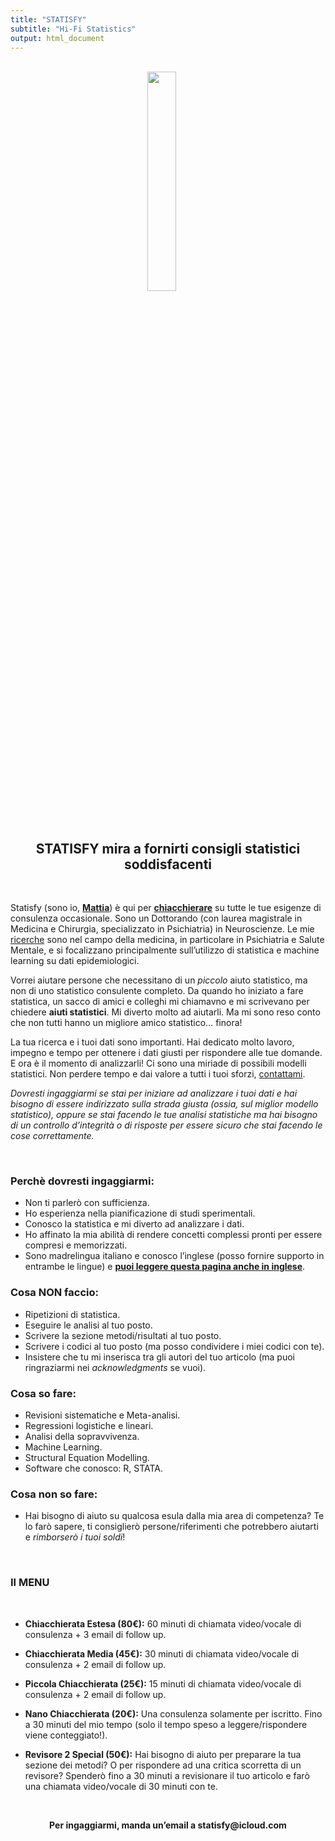```yaml
---
title: "STATISFY"
subtitle: "Hi-Fi Statistics"
output: html_document
---
```

</br>
<center>
<img src="images/LOGO STATISFY-1 copia.jpg" style="width:30%;margin-right: 20px" align="center">
</center>
</br>

<center>
## **STATISFY** mira a fornirti **consigli statistici soddisfacenti**
</center>
</br>

Statisfy (sono io, **[Mattia](MattiaMarchi.html)**) è qui per **[chiacchierare](contact.html)** su tutte le tue esigenze di consulenza occasionale. Sono un Dottorando (con laurea magistrale in Medicina e Chirurgia, specializzato in Psichiatria) in Neuroscienze. Le mie [ricerche](research.html) sono nel campo della medicina, in particolare in Psichiatria e Salute Mentale, e si focalizzano principalmente sull'utilizzo di statistica e machine learning su dati epidemiologici.

Vorrei aiutare persone che necessitano di un *piccolo* aiuto statistico, ma non di uno statistico consulente completo. Da quando ho iniziato a fare statistica, un sacco di amici e colleghi mi chiamavno e mi scrivevano per chiedere **aiuti statistici**. Mi diverto molto ad aiutarli. Ma mi sono reso conto che non tutti hanno un migliore amico statistico... finora!

La tua ricerca e i tuoi dati sono importanti. Hai dedicato molto lavoro, impegno e tempo per ottenere i dati giusti per rispondere alle tue domande. E ora è il momento di analizzarli! Ci sono una miriade di possibili modelli statistici. Non perdere tempo e dai valore a tutti i tuoi sforzi, [contattami](contact.html).

*Dovresti ingaggiarmi se stai per iniziare ad analizzare i tuoi dati e hai bisogno di essere indirizzato sulla strada giusta (ossia, sul miglior modello statistico), oppure se stai facendo le tue analisi statistiche ma hai bisogno di un controllo d'integrità o di risposte per essere sicuro che stai facendo le cose correttamente.*

</br>

### Perchè dovresti ingaggiarmi:
- Non ti parlerò con sufficienza.
- Ho esperienza nella pianificazione di studi sperimentali.
- Conosco la statistica e mi diverto ad analizzare i dati.
- Ho affinato la mia abilità di rendere concetti complessi pronti per essere compresi e memorizzati.
- Sono madrelingua italiano e conosco l'inglese (posso fornire supporto in entrambe le lingue) e **[puoi leggere questa pagina anche in inglese](statisfyEN.html)**.

### Cosa NON faccio:
- Ripetizioni di statistica.
- Eseguire le analisi al tuo posto.
- Scrivere la sezione metodi/risultati al tuo posto.
- Scrivere i codici al tuo posto (ma posso condividere i miei codici con te).
- Insistere che tu mi inserisca tra gli autori del tuo articolo (ma puoi ringraziarmi nei *acknowledgments* se vuoi).

### Cosa so fare:
- Revisioni sistematiche e Meta-analisi.
- Regressioni logistiche e lineari.
- Analisi della sopravvivenza.
- Machine Learning.
- Structural Equation Modelling.
- Software che conosco: R, STATA.

### Cosa non so fare:
- Hai bisogno di aiuto su qualcosa esula dalla mia area di competenza? Te lo farò sapere, ti consiglierò persone/riferimenti che potrebbero aiutarti e *rimborserò i tuoi soldi*!

</br>

### Il MENU

</br>

- **Chiacchierata Estesa (80€):** 60 minuti di chiamata video/vocale di consulenza + 3 email di follow up.

- **Chiacchierata Media (45€):** 30 minuti di chiamata video/vocale di consulenza + 2 email di follow up.

- **Piccola Chiacchierata (25€):** 15 minuti di chiamata video/vocale di consulenza + 2 email di follow up.

- **Nano Chiacchierata (20€):** Una consulenza solamente per iscritto. Fino a 30 minuti del mio tempo (solo il tempo speso a leggere/rispondere viene conteggiato!).

- **Revisore 2 Special (50€):** Hai bisogno di aiuto per preparare la tua sezione dei metodi? O per rispondere ad una critica scorretta di un revisore? Spenderò fino a 30 minuti a revisionare il tuo articolo e farò una chiamata video/vocale di 30 minuti con te.

</br>

<center>
**Per ingaggiarmi, manda un'email a statisfy@icloud.com**
</center>